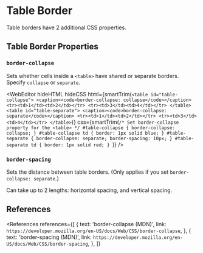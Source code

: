 
<MetadataConfigurer title="Table Border" dateCreated="2021-03-11" />

# Table Border

Table borders have 2 additional CSS properties.

## Table Border Properties

### `border-collapse`

Sets whether cells inside a `<table>` have shared or separate borders. Specify `collapse` or `separate`.

<WebEditor
  hideHTML
  hideCSS
  html={smartTrim(`
    <table id="table-collapse">
      <caption><code>border-collapse: collapse</code></caption>
      <tr><td>1</td><td>2</td></tr>
      <tr><td>3</td><td>4</td></tr>
    </table>
    <table id="table-separate">
      <caption><code>border-collapse: separate</code></caption>
      <tr><td>1</td><td>2</td></tr>
      <tr><td>3</td><td>4</td></tr>
    </table>
  `)}
  css={smartTrim(`
    /* Set border-collapse property for the <table> */
    #table-collapse {
      border-collapse: collapse;
    }
    #table-collapse td {
      border: 1px solid blue;
    }
    #table-separate {
      border-collapse: separate;
      border-spacing: 10px;
    }
    #table-separate td {
      border: 1px solid red;
    } 
`)}
/>

### `border-spacing`

Sets the distance between table borders. (Only applies if you set `border-collapse: separate`.)

Can take up to 2 lengths: horizontal spacing, and vertical spacing.

## References

<References
  references={[
    {
      text: 'border-collapse (MDN)',
      link: `https://developer.mozilla.org/en-US/docs/Web/CSS/border-collapse`,
    },
    {
      text: 'border-spacing (MDN)',
      link: `https://developer.mozilla.org/en-US/docs/Web/CSS/border-spacing`,
    },
  ]}
></References>
